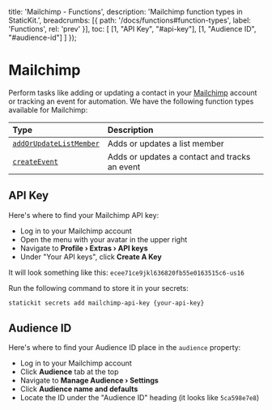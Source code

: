 
  title: 'Mailchimp - Functions',
  description: 'Mailchimp function types in StaticKit.',
  breadcrumbs: [{
    path: '/docs/functions#function-types',
    label: 'Functions',
    rel: 'prev'
  }],
  toc: [
    [1, "API Key", "#api-key"],
    [1, "Audience ID", "#audience-id"]
  ]
});

# Mailchimp

Perform tasks like adding or updating a contact in your [Mailchimp](https://mailchimp.com) account or tracking an event for automation. We have the following function types available for Mailchimp:

| Type                              | Description                                                  |
| :-------------------------------- | :----------------------------------------------------------- |
| [`addOrUpdateListMember`](/docs/functions/types/mailchimp/add-or-update-list-member) | Adds or updates a list member |
| [`createEvent`](/docs/functions/types/mailchimp/create-event) | Adds or updates a contact and tracks an event |

## API Key

Here's where to find your Mailchimp API key:

- Log in to your Mailchimp account
- Open the menu with your avatar in the upper right
- Navigate to **Profile › Extras › API keys**
- Under "Your API keys", click **Create A Key**

It will look something like this: `ecee71ce9jkl636820fb55e0163515c6-us16`

Run the following command to store it in your secrets:

```bash
statickit secrets add mailchimp-api-key {your-api-key}
```

## Audience ID

Here's where to find your Audience ID place in the `audience` property:

- Log in to your Mailchimp account
- Click **Audience** tab at the top
- Navigate to **Manage Audience › Settings**
- Click **Audience name and defaults**
- Locate the ID under the "Audience ID" heading (it looks like `5ca598e7e8`)
